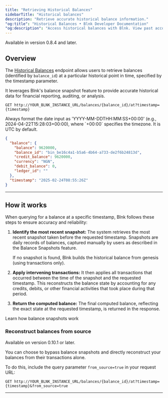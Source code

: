 ```yaml
---
title: "Retrieving Historical Balances"
sidebarTitle: "Historical balances"
description: "Retrieve accurate historical balance information."
"og:title": "Historical Balances • Blnk Developer Documentation"
"og:description": "Access historical balances with Blnk. View past account snapshots, retrieve balance timelines, and analyze trends across time periods"
---
```



<Info>Available in version 0.8.4 and later.</Info>

## Overview

The [Historical Balances](/reference/historical-balances) endpoint allows users to retrieve balances (identified by `balance_id`) at a particular historical point in time, specified by the timestamp parameter.

It leverages Blnk's balance snapshot feature to provide accurate historical data for financial reporting, auditing, or analysis.

```
GET http://YOUR_BLNK_INSTANCE_URL/balances/{balance_id}/at?timestamp={timestamp}
```

<Tip>
  Always format the date input as 'YYYY-MM-DDTHH:MM:SS+00:00' (e.g., 2024-04-22T15:28:03+00:00), where `+00:00` specifies the timezone. It is UTC by default.
</Tip>

```json Example response
{
  "balance": {
    "balance": 9620000,
    "balance_id": "bin_be16c4a1-b5a6-4b64-a733-de2f6b24813d",
    "credit_balance": 9620000,
    "currency": "NGN",
    "debit_balance": 0,
    "ledger_id": ""
  },
  "timestamp": "2025-02-24T08:55:26Z"
}
```

---

## How it works

When querying for a balance at a specific timestamp, Blnk follows these steps to ensure accuracy and reliability:

1. **Identify the most recent snapshot:** The system retrieves the most recent snapshot taken before the requested timestamp. Snapshots are daily records of balances, captured manually by users as described in the Balance Snapshots feature.

    <Warning>If no snapshot is found, Blnk builds the historical balance from genesis (using transactions only).</Warning>
    
2. **Apply intervening transactions:** It then applies all transactions that occurred between the time of the snapshot and the requested timestamp. This reconstructs the balance state by accounting for any credits, debits, or other financial activities that took place during that period.

3. **Return the computed balance:** The final computed balance, reflecting the exact state at the requested timestamp, is returned in the response. 

<Card title="Balance snapshots" icon="image-polaroid" href="/balances/balance-snapshots">
  Learn how balance snapshots work
</Card>

### Reconstruct balances from source

<Info>Available on version 0.10.1 or later.</Info>

You can choose to bypass balance snapshots and directly reconstruct your balances from their transactions alone. 

To do this, include the query parameter `from_source=true` in your request URL:

```
GET http://YOUR_BLNK_INSTANCE_URL/balances/{balance_id}/at?timestamp={timestamp}&from_source=true
```

---

<NeedHelp />
